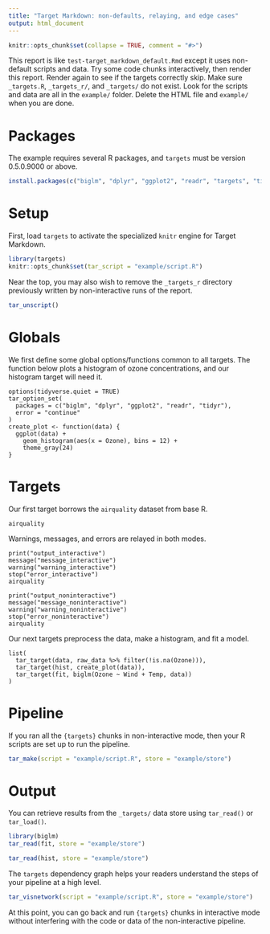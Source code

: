 ```yaml
---
title: "Target Markdown: non-defaults, relaying, and edge cases"
output: html_document
---
```


```r
knitr::opts_chunk$set(collapse = TRUE, comment = "#>")
```

This report is like `test-target_markdown_default.Rmd` except it uses non-default scripts and data. Try some code chunks interactively, then render this report. Render again to see if the targets correctly skip. Make sure `_targets.R`, `_targets_r/`, and `_targets/` do not exist. Look for the scripts and data are all in the `example/` folder. Delete the HTML file and `example/` when you are done. 

# Packages

The example requires several R packages, and `targets` must be version 0.5.0.9000 or above. 

```r
install.packages(c("biglm", "dplyr", "ggplot2", "readr", "targets", "tidyr"))
```

# Setup

First, load `targets` to activate the specialized `knitr` engine for Target Markdown.

```r
library(targets)
knitr::opts_chunk$set(tar_script = "example/script.R")
```

Near the top, you may also wish to remove the `_targets_r` directory previously written by non-interactive runs of the report.

```r
tar_unscript()
```

# Globals

We first define some global options/functions common to all targets. The function below plots a histogram of ozone concentrations, and our histogram target will need it.

```targets
options(tidyverse.quiet = TRUE)
tar_option_set(
  packages = c("biglm", "dplyr", "ggplot2", "readr", "tidyr"),
  error = "continue"
)
create_plot <- function(data) {
  ggplot(data) +
    geom_histogram(aes(x = Ozone), bins = 12) +
    theme_gray(24)
}
```

# Targets

Our first target borrows the `airquality` dataset from base R.

```targets
airquality
```

Warnings, messages, and errors are relayed in both modes.

```targets
print("output_interactive")
message("message_interactive")
warning("warning_interactive")
stop("error_interactive")
airquality
```

```targets
print("output_noninteractive")
message("message_noninteractive")
warning("warning_noninteractive")
stop("error_noninteractive")
airquality
```

Our next targets preprocess the data, make a histogram, and fit a model.

```targets
list(
  tar_target(data, raw_data %>% filter(!is.na(Ozone))),
  tar_target(hist, create_plot(data)),
  tar_target(fit, biglm(Ozone ~ Wind + Temp, data))
)
```

# Pipeline

If you ran all the `{targets}` chunks in non-interactive mode, then your R scripts are set up to run the pipeline.

```r
tar_make(script = "example/script.R", store = "example/store")
```

# Output

You can retrieve results from the `_targets/` data store using `tar_read()` or `tar_load()`.

```r
library(biglm)
tar_read(fit, store = "example/store")
```

```r
tar_read(hist, store = "example/store")
```

The `targets` dependency graph helps your readers understand the steps of your pipeline at a high level.

```r
tar_visnetwork(script = "example/script.R", store = "example/store")
```

At this point, you can go back and run `{targets}` chunks in interactive mode without interfering with the code or data of the non-interactive pipeline.
